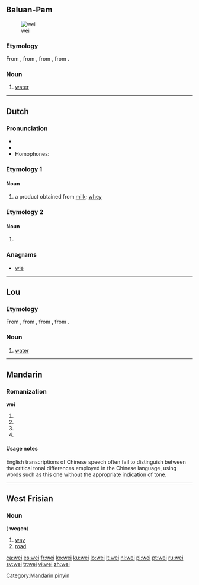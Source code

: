 {{also|wēi|wéi|wěi|wèi}}
==Baluan-Pam==
[[Image:Stilles Mineralwasser.jpg|thumb|wei]]

===Etymology===
From {{etyl|poz-oce-pro|blq}} {{recons|waiʀ|lang=poz-oce-pro}}, from {{etyl|pqe-pro|blq}} {{recons|waiʀ|lang=pqe-pro}}, from {{etyl|poz-cet-pro|blq}} {{recons|waiʀ|lang=poz-cet-pro}}, from {{etyl|poz-pro|blq}} {{recons|wahiʀ|lang=poz-pro}}.

===Noun===
{{head|blq|noun}}

# [[water]] {{gloss|clear liquid H₂O}}

[[Category:blq:Water| ]]

----

==Dutch==

===Pronunciation===
* {{rhymes|ɛi̯|lang=nl}}
* {{IPA|/ʋɛi̯/|lang=nl}}
* Homophones: {{l|nl|wij}}

===Etymology 1===

====Noun====
{{nl-noun|f|-|-}}

# a product obtained from [[milk]]; [[whey]]

===Etymology 2===

====Noun====
{{nl-noun|f|weiden|weitje}}

# {{alternative form of|weide|lang=nl}}

===Anagrams===
* [[wie#Dutch|wie]]

----

==Lou==

===Etymology===
From {{etyl|poz-oce-pro|loj}} {{recons|waiʀ|lang=poz-oce-pro}}, from {{etyl|pqe-pro|loj}} {{recons|waiʀ|lang=pqe-pro}}, from {{etyl|poz-cet-pro|loj}} {{recons|waiʀ|lang=poz-cet-pro}}, from {{etyl|poz-pro|loj}} {{recons|wahiʀ|lang=poz-pro}}.

===Noun===
{{head|loj|noun}}

# [[water]] {{gloss|clear liquid H₂O}}

[[Category:loj:Water| ]]

----

==Mandarin==

===Romanization===
'''wei'''

# {{nonstandard spelling of|lang=cmn|sc=Latn|wēi}}
# {{nonstandard spelling of|lang=cmn|sc=Latn|wéi}}
# {{nonstandard spelling of|lang=cmn|sc=Latn|wěi}}
# {{nonstandard spelling of|lang=cmn|sc=Latn|wèi}}

====Usage notes====
English transcriptions of Chinese speech often fail to distinguish between the critical tonal differences employed in the Chinese language, using words such as this one without the appropriate indication of tone.

[[Category:Mandarin pinyin]]

----

==West Frisian==

===Noun===
{{head|fy|noun}} {{c}} ({{p}} '''wegen''')

# [[way]]
# [[road]]

[[ca:wei]]
[[es:wei]]
[[fr:wei]]
[[ko:wei]]
[[ku:wei]]
[[lo:wei]]
[[lt:wei]]
[[nl:wei]]
[[pl:wei]]
[[pt:wei]]
[[ru:wei]]
[[sv:wei]]
[[tr:wei]]
[[vi:wei]]
[[zh:wei]]
